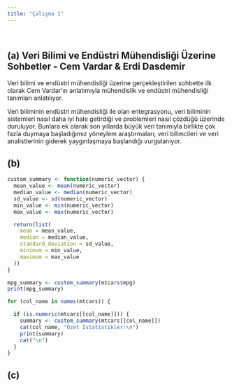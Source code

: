 ```yaml
---
title: "Çalışma 1"
---
```


\

## (a) Veri Bilimi ve Endüstri Mühendisliği Üzerine Sohbetler - Cem Vardar &  Erdi Dasdemir

Veri bilimi ve endüstri mühendisliği üzerine gerçekleştirilen sohbette ilk olarak Cem Vardar'ın anlatımıyla mühendislik ve endüstri mühendisliği tanımları anlatılıyor.

Veri biliminin endüstri mühendisliği ile olan entegrasyonu, veri biliminin sistemleri nasıl daha iyi hale getirdiği ve problemleri nasıl çözdüğü üzerinde duruluyor. Bunlara ek olarak son yıllarda büyük veri tanımıyla birlikte çok fazla duymaya başladığımız yöneylem araştırmaları, veri bilimcileri ve veri analistlerinin giderek yaygınlaşmaya başlandığı vurgulanıyor.

## (b)

```r
custom_summary <- function(numeric_vector) {
  mean_value <- mean(numeric_vector)
  median_value <- median(numeric_vector)
  sd_value <- sd(numeric_vector)
  min_value <- min(numeric_vector)
  max_value <- max(numeric_vector)      

  return(list(
    mean = mean_value,
    median = median_value,
    standard_deviation = sd_value,
    minimum = min_value,
    maximum = max_value
  ))
}

mpg_summary <- custom_summary(mtcars$mpg)
print(mpg_summary)

for (col_name in names(mtcars)) {

  if (is.numeric(mtcars[[col_name]])) {
    summary <- custom_summary(mtcars[[col_name]])
    cat(col_name, "Özet İstatistikler:\n")
    print(summary)
    cat("\n")
  }
}

```

## (c)

